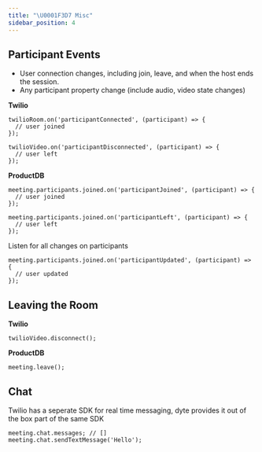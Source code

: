 ```yaml
---
title: "\U0001F3D7️ Misc"
sidebar_position: 4
---
```


## Participant Events

- User connection changes, including join, leave, and when the host ends the session.
- Any participant property change (include audio, video state changes)

**Twilio**

```tsx
twilioRoom.on('participantConnected', (participant) => {
  // user joined
});

twilioVideo.on('participantDisconnected', (participant) => {
  // user left
});
```

**ProductDB**

```tsx
meeting.participants.joined.on('participantJoined', (participant) => {
  // user joined
});

meeting.participants.joined.on('participantLeft', (participant) => {
  // user left
});
```

Listen for all changes on participants

```tsx
meeting.participants.joined.on('participantUpdated', (participant) => {
  // user updated
});
```

## Leaving the Room

**Twilio**

```tsx
twilioVideo.disconnect();
```

**ProductDB**

```tsx
meeting.leave();
```

## Chat

Twilio has a seperate SDK for real time messaging, dyte provides it out of the box part of the same SDK

```tsx
meeting.chat.messages; // []
meeting.chat.sendTextMessage('Hello');
```

<head>
  <title>🏗️ Misc Guide</title>
</head>
